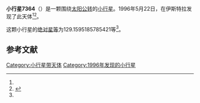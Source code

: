 {{Infobox planet
| bgcolour = #FFFFC0
| name = 7364 Otonkucera
| symbol = 
| image = 
| caption = 
| discovery = yes
| discovery_ref = 
| discoverer = {{link-en|克拉多·克洛维奇|Korado Korlević}}
| discovery_site = [[伊斯特拉|伊斯特拉]] 
| discovered = 1996年5月22日
| designations = yes
| mp_name = 
| named_after = 
| alt_names = 1996 KS/ 1992 EQ17 / 1993 PH7
| mp_category = [[主带小行星|主带小行星]]
| orbit_ref = <ref name="a">[http://ssd.jpl.nasa.gov/sbdb.cgi?sstr=7364 7364 Otonkucera] {{Wayback|url=http://ssd.jpl.nasa.gov/sbdb.cgi?sstr=7364 |date=20201124024055 }}，小行星數據庫瀏覽器（JPL Small-Body Database Browser）－[[美国国家航空航天局|美国国家航空航天局]]喷气推进实验室</ref>
| epoch = 2456400.5 (2013年4月18日更新)
| aphelion = {{convert|2.629707335924172|AU|km|3|abbr=on|lk=out}}
| perihelion = {{convert|1.899674664274585|AU|km|3|abbr=on}}
| semimajor = {{convert|2.264691000099379|AU|km|3|abbr=on}}
| eccentricity = 0.161177104
| period = 1244.835194 [[日|日]]<br />3.41[[儒略年|儒略年]]
| avg_speed = 
| inclination = 2.336432141374213
| asc_node = 182.7584538321589
| mean_anomaly = 
| arg_peri = 129.1595185785421
| satellites = 
| physical_characteristics = yes
| dimensions = 
| mass = 
| density = 
| surface_grav = 
| escape_velocity = 
| sidereal_day = 
| axial_tilt = 
| pole_ecliptic_lat = 
| pole_ecliptic_lon = 
| albedo = 
| temperatures= 
| temp_name1 = 
| mean_temp_1 = 
| max_temp_1 = 
| temp_name2 = 
| max_temp_2 = 
| spectral_type = 
| abs_magnitude = 129.1595185785421
}}

'''小行星7364'''（{{lang-en|7364 Otonkucera}}）是一颗围绕[[太阳|太阳]][[公转|公转]]的[[小行星|小行星]]。1996年5月22日，{{link-en|克拉多·克洛维奇|Korado Korlević}}在伊斯特拉发现了此天体<ref name="a" /><ref>{{cite news|title=小行星列表|url=http://cfa-www.harvard.edu/iau/lists/NumberedMPs.txt|accessdate=2013-07-08|newspaper=哈佛大学|archive-date=2008-05-17|archive-url=https://web.archive.org/web/20080517010638/http://cfa-www.harvard.edu/iau/lists/NumberedMPs.txt|dead-url=no}}</ref>。

这颗小行星的[[绝对星等|绝对星等]]为129.1595185785421等<ref name="a" />。

==参考文献==
{{reflist}}
{{Minor Planet Number|[[小行星7363|小行星7363]]|[[小行星7365|小行星7365]]}}

{{小天体}}

[[Category:小行星带天体|Category:小行星带天体]]
[[Category:1996年发现的小行星|Category:1996年发现的小行星]]

{{asteroid-stub}}